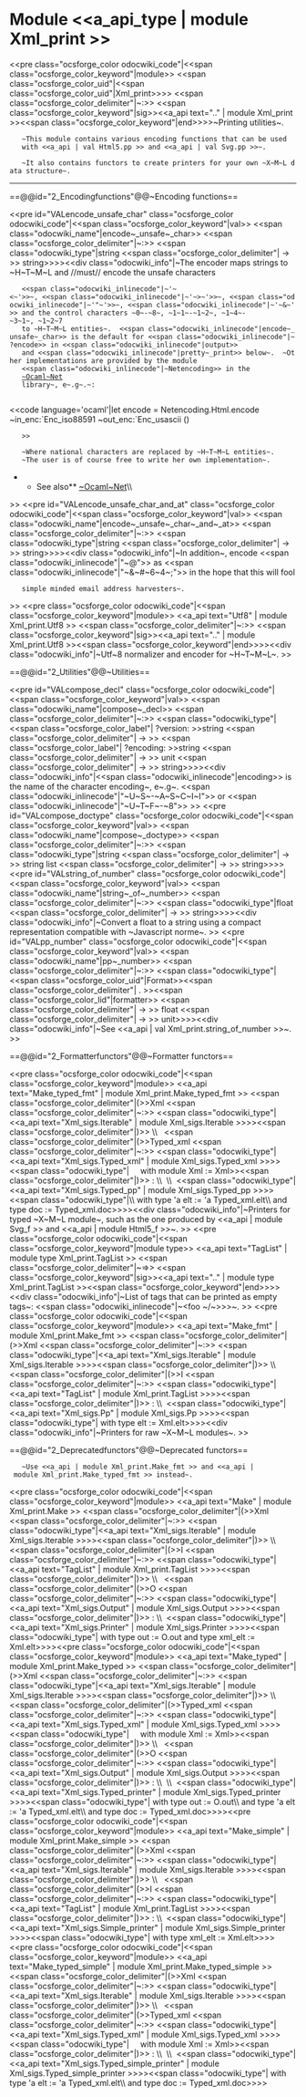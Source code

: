 =Module <<a_api_type | module Xml_print >> =
<<pre class="ocsforge_color odocwiki_code"|<<span class="ocsforge_color_keyword"|module>> <<span class="ocsforge_color_uid"|<<span class="ocsforge_color_uid"|Xml_print>>>> <<span class="ocsforge_color_delimiter"|~:>> <<span class="ocsforge_color_keyword"|sig>><<a_api text=".." | module Xml_print >><<span class="ocsforge_color_keyword"|end>>>>~Printing utilities~.


    ~This module contains various encoding functions that can be used
    with <<a_api | val Html5.pp >> and <<a_api | val Svg.pp >>~.


    ~It also contains functors to create printers for your own ~X~M~L data structure~.

----


==@@id="2_Encodingfunctions"@@~Encoding functions==

<<pre id="VALencode_unsafe_char" class="ocsforge_color odocwiki_code"|<<span class="ocsforge_color_keyword"|val>> <<span class="odocwiki_name"|encode~_unsafe~_char>> <<span class="ocsforge_color_delimiter"|~:>> <<span class="odocwiki_type"|string <<span class="ocsforge_color_delimiter"| -> >> string>>>><<div class="odocwiki_info"|~The encoder maps strings to ~H~T~M~L and //must// encode the unsafe characters
    <<span class="odocwiki_inlinecode"|~'~<~'>>~, <<span class="odocwiki_inlinecode"|~'~>~'>>~, <<span class="odocwiki_inlinecode"|~'"~'>>~, <<span class="odocwiki_inlinecode"|~'~&~'>> and the control characters ~0~-~8~, ~1~1~-~1~2~, ~1~4~-~3~1~, ~1~2~7
    to ~H~T~M~L entities~.  <<span class="odocwiki_inlinecode"|encode~_unsafe~_char>> is the default for <<span class="odocwiki_inlinecode"|~?encode>> in <<span class="odocwiki_inlinecode"|output>>
    and <<span class="odocwiki_inlinecode"|pretty~_print>> below~.  ~Other implementations are provided by the module
    <<span class="odocwiki_inlinecode"|~Netencoding>> in the
    [[http://www.ocaml-programming.de/programming/ocamlnet.html|~Ocaml~Net]]
    library~, e~.g~.~:
    
<<code language='ocaml'|let encode = Netencoding.Html.encode ~in_enc:`Enc_iso88591 ~out_enc:`Enc_usascii ()
    >>

    ~Where national characters are replaced by ~H~T~M~L entities~.
    ~The user is of course free to write her own implementation~.
**See also** [[http://www.ocaml-programming.de/programming/ocamlnet.html|~Ocaml~Net]]\\
>>
<<pre id="VALencode_unsafe_char_and_at" class="ocsforge_color odocwiki_code"|<<span class="ocsforge_color_keyword"|val>> <<span class="odocwiki_name"|encode~_unsafe~_char~_and~_at>> <<span class="ocsforge_color_delimiter"|~:>> <<span class="odocwiki_type"|string <<span class="ocsforge_color_delimiter"| -> >> string>>>><<div class="odocwiki_info"|~In addition~, encode <<span class="odocwiki_inlinecode"|"~@">> as <<span class="odocwiki_inlinecode"|"~&~#~6~4~;">> in the hope that this will fool
    simple minded email address harvesters~.
>>
<<pre class="ocsforge_color odocwiki_code"|<<span class="ocsforge_color_keyword"|module>> <<a_api text="Utf8" | module Xml_print.Utf8 >> <<span class="ocsforge_color_delimiter"|~:>> <<span class="ocsforge_color_keyword"|sig>><<a_api text=".." | module Xml_print.Utf8 >><<span class="ocsforge_color_keyword"|end>>>><<div class="odocwiki_info"|~Utf~8 normalizer and encoder for ~H~T~M~L~.
>>


==@@id="2_Utilities"@@~Utilities==

<<pre id="VALcompose_decl" class="ocsforge_color odocwiki_code"|<<span class="ocsforge_color_keyword"|val>> <<span class="odocwiki_name"|compose~_decl>> <<span class="ocsforge_color_delimiter"|~:>> <<span class="odocwiki_type"|<<span class="ocsforge_color_label"| ?version: >>string <<span class="ocsforge_color_delimiter"| -> >> <<span class="ocsforge_color_label"| ?encoding: >>string <<span class="ocsforge_color_delimiter"| -> >> unit <<span class="ocsforge_color_delimiter"| -> >> string>>>><<div class="odocwiki_info"|<<span class="odocwiki_inlinecode"|encoding>> is the name of the character encoding~, e~.g~. <<span class="odocwiki_inlinecode"|"~U~S~-~A~S~C~I~I">> or <<span class="odocwiki_inlinecode"|"~U~T~F~-~8">>
>>
<<pre id="VALcompose_doctype" class="ocsforge_color odocwiki_code"|<<span class="ocsforge_color_keyword"|val>> <<span class="odocwiki_name"|compose~_doctype>> <<span class="ocsforge_color_delimiter"|~:>> <<span class="odocwiki_type"|string <<span class="ocsforge_color_delimiter"| -> >> string list <<span class="ocsforge_color_delimiter"| -> >> string>>>><<pre id="VALstring_of_number" class="ocsforge_color odocwiki_code"|<<span class="ocsforge_color_keyword"|val>> <<span class="odocwiki_name"|string~_of~_number>> <<span class="ocsforge_color_delimiter"|~:>> <<span class="odocwiki_type"|float <<span class="ocsforge_color_delimiter"| -> >> string>>>><<div class="odocwiki_info"|~Convert a float to a string using a compact representation compatible with ~Javascript norme~.
>>
<<pre id="VALpp_number" class="ocsforge_color odocwiki_code"|<<span class="ocsforge_color_keyword"|val>> <<span class="odocwiki_name"|pp~_number>> <<span class="ocsforge_color_delimiter"|~:>> <<span class="odocwiki_type"|<<span class="ocsforge_color_uid"|Format>><<span class="ocsforge_color_delimiter"| . >><<span class="ocsforge_color_lid"|formatter>> <<span class="ocsforge_color_delimiter"| -> >> float <<span class="ocsforge_color_delimiter"| -> >> unit>>>><<div class="odocwiki_info"|~See <<a_api | val Xml_print.string_of_number >>~.
>>


==@@id="2_Formatterfunctors"@@~Formatter functors==

<<pre class="ocsforge_color odocwiki_code"|<<span class="ocsforge_color_keyword"|module>> <<a_api text="Make_typed_fmt" | module Xml_print.Make_typed_fmt >> <<span class="ocsforge_color_delimiter"|(>>Xml <<span class="ocsforge_color_delimiter"|~:>> <<span class="odocwiki_type"|<<a_api text="Xml_sigs.Iterable" | module Xml_sigs.Iterable >>>><<span class="ocsforge_color_delimiter"|)>> \\   <<span class="ocsforge_color_delimiter"|(>>Typed_xml <<span class="ocsforge_color_delimiter"|~:>> <<span class="odocwiki_type"|<<a_api text="Xml_sigs.Typed_xml" | module Xml_sigs.Typed_xml >>>><<span class="odocwiki_type"|     with module Xml := Xml>><<span class="ocsforge_color_delimiter"|)>> : \\  \\  <<span class="odocwiki_type"|<<a_api text="Xml_sigs.Typed_pp" | module Xml_sigs.Typed_pp >>>><<span class="odocwiki_type"|\\    with type 'a elt := 'a Typed_xml.elt\\     and type doc := Typed_xml.doc>>>><<div class="odocwiki_info"|~Printers for typed ~X~M~L module~, such as the one produced by <<a_api | module Svg_f >> and <<a_api | module Html5_f >>~.
>>
<<pre class="ocsforge_color odocwiki_code"|<<span class="ocsforge_color_keyword"|module type>> <<a_api text="TagList" | module type Xml_print.TagList >> <<span class="ocsforge_color_delimiter"|~=>> <<span class="ocsforge_color_keyword"|sig>><<a_api text=".." | module type Xml_print.TagList >><<span class="ocsforge_color_keyword"|end>>>><<div class="odocwiki_info"|~List of tags that can be printed as empty tags~: <<span class="odocwiki_inlinecode"|~<foo ~/~>>>~.
>>
<<pre class="ocsforge_color odocwiki_code"|<<span class="ocsforge_color_keyword"|module>> <<a_api text="Make_fmt" | module Xml_print.Make_fmt >> <<span class="ocsforge_color_delimiter"|(>>Xml <<span class="ocsforge_color_delimiter"|~:>> <<span class="odocwiki_type"|<<a_api text="Xml_sigs.Iterable" | module Xml_sigs.Iterable >>>><<span class="ocsforge_color_delimiter"|)>> \\   <<span class="ocsforge_color_delimiter"|(>>I <<span class="ocsforge_color_delimiter"|~:>> <<span class="odocwiki_type"|<<a_api text="TagList" | module Xml_print.TagList >>>><<span class="ocsforge_color_delimiter"|)>> : \\  <<span class="odocwiki_type"|<<a_api text="Xml_sigs.Pp" | module Xml_sigs.Pp >>>><<span class="odocwiki_type"| with type elt := Xml.elt>>>><<div class="odocwiki_info"|~Printers for raw ~X~M~L modules~.
>>


==@@id="2_Deprecatedfunctors"@@~Deprecated functors==



    ~Use <<a_api | module Xml_print.Make_fmt >> and <<a_api | module Xml_print.Make_typed_fmt >> instead~.
<<pre class="ocsforge_color odocwiki_code"|<<span class="ocsforge_color_keyword"|module>> <<a_api text="Make" | module Xml_print.Make >> <<span class="ocsforge_color_delimiter"|(>>Xml <<span class="ocsforge_color_delimiter"|~:>> <<span class="odocwiki_type"|<<a_api text="Xml_sigs.Iterable" | module Xml_sigs.Iterable >>>><<span class="ocsforge_color_delimiter"|)>> \\   <<span class="ocsforge_color_delimiter"|(>>I <<span class="ocsforge_color_delimiter"|~:>> <<span class="odocwiki_type"|<<a_api text="TagList" | module Xml_print.TagList >>>><<span class="ocsforge_color_delimiter"|)>> \\   <<span class="ocsforge_color_delimiter"|(>>O <<span class="ocsforge_color_delimiter"|~:>> <<span class="odocwiki_type"|<<a_api text="Xml_sigs.Output" | module Xml_sigs.Output >>>><<span class="ocsforge_color_delimiter"|)>> : \\  <<span class="odocwiki_type"|<<a_api text="Xml_sigs.Printer" | module Xml_sigs.Printer >>>><<span class="odocwiki_type"| with type out := O.out and type xml_elt := Xml.elt>>>><<pre class="ocsforge_color odocwiki_code"|<<span class="ocsforge_color_keyword"|module>> <<a_api text="Make_typed" | module Xml_print.Make_typed >> <<span class="ocsforge_color_delimiter"|(>>Xml <<span class="ocsforge_color_delimiter"|~:>> <<span class="odocwiki_type"|<<a_api text="Xml_sigs.Iterable" | module Xml_sigs.Iterable >>>><<span class="ocsforge_color_delimiter"|)>> \\   <<span class="ocsforge_color_delimiter"|(>>Typed_xml <<span class="ocsforge_color_delimiter"|~:>> <<span class="odocwiki_type"|<<a_api text="Xml_sigs.Typed_xml" | module Xml_sigs.Typed_xml >>>><<span class="odocwiki_type"|     with module Xml := Xml>><<span class="ocsforge_color_delimiter"|)>> \\   <<span class="ocsforge_color_delimiter"|(>>O <<span class="ocsforge_color_delimiter"|~:>> <<span class="odocwiki_type"|<<a_api text="Xml_sigs.Output" | module Xml_sigs.Output >>>><<span class="ocsforge_color_delimiter"|)>> : \\  \\  <<span class="odocwiki_type"|<<a_api text="Xml_sigs.Typed_printer" | module Xml_sigs.Typed_printer >>>><<span class="odocwiki_type"| with type out := O.out\\                            and type 'a elt := 'a Typed_xml.elt\\                            and type doc := Typed_xml.doc>>>><<pre class="ocsforge_color odocwiki_code"|<<span class="ocsforge_color_keyword"|module>> <<a_api text="Make_simple" | module Xml_print.Make_simple >> <<span class="ocsforge_color_delimiter"|(>>Xml <<span class="ocsforge_color_delimiter"|~:>> <<span class="odocwiki_type"|<<a_api text="Xml_sigs.Iterable" | module Xml_sigs.Iterable >>>><<span class="ocsforge_color_delimiter"|)>> \\   <<span class="ocsforge_color_delimiter"|(>>I <<span class="ocsforge_color_delimiter"|~:>> <<span class="odocwiki_type"|<<a_api text="TagList" | module Xml_print.TagList >>>><<span class="ocsforge_color_delimiter"|)>> : \\  <<span class="odocwiki_type"|<<a_api text="Xml_sigs.Simple_printer" | module Xml_sigs.Simple_printer >>>><<span class="odocwiki_type"| with type xml_elt := Xml.elt>>>><<pre class="ocsforge_color odocwiki_code"|<<span class="ocsforge_color_keyword"|module>> <<a_api text="Make_typed_simple" | module Xml_print.Make_typed_simple >> <<span class="ocsforge_color_delimiter"|(>>Xml <<span class="ocsforge_color_delimiter"|~:>> <<span class="odocwiki_type"|<<a_api text="Xml_sigs.Iterable" | module Xml_sigs.Iterable >>>><<span class="ocsforge_color_delimiter"|)>> \\   <<span class="ocsforge_color_delimiter"|(>>Typed_xml <<span class="ocsforge_color_delimiter"|~:>> <<span class="odocwiki_type"|<<a_api text="Xml_sigs.Typed_xml" | module Xml_sigs.Typed_xml >>>><<span class="odocwiki_type"|     with module Xml := Xml>><<span class="ocsforge_color_delimiter"|)>> : \\  \\  <<span class="odocwiki_type"|<<a_api text="Xml_sigs.Typed_simple_printer" | module Xml_sigs.Typed_simple_printer >>>><<span class="odocwiki_type"| with type 'a elt := 'a Typed_xml.elt\\                                   and type doc := Typed_xml.doc>>>>